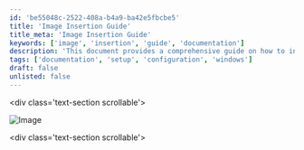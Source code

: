 ```yaml
---
id: 'be55048c-2522-408a-b4a9-ba42e5fbcbe5'
title: 'Image Insertion Guide'
title_meta: 'Image Insertion Guide'
keywords: ['image', 'insertion', 'guide', 'documentation']
description: 'This document provides a comprehensive guide on how to insert images into your markdown documents effectively. It covers various techniques and best practices for ensuring that images are displayed correctly.'
tags: ['documentation', 'setup', 'configuration', 'windows']
draft: false
unlisted: false
---
```

\<div class='text-section scrollable'>

![Image](../../../static/img/QuickPass-Install/image_1.png)



\<div class='text-section scrollable'>














